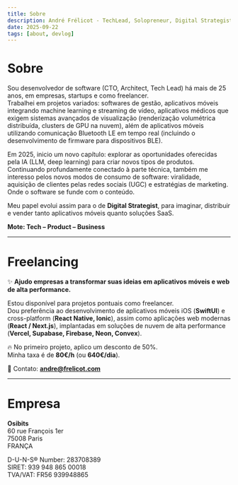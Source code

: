 ```yaml
---
title: Sobre
description: André Frélicot - TechLead, Solopreneur, Digital Strategist. Tech - Product - Business.
date: 2025-09-22
tags: [about, devlog]
---
```


<ThreeCube />

# Sobre  

Sou desenvolvedor de software (CTO, Architect, Tech Lead) há mais de 25 anos, em empresas, startups e como freelancer.  
Trabalhei em projetos variados: softwares de gestão, aplicativos móveis integrando machine learning e streaming de vídeo, aplicativos médicos que exigem sistemas avançados de visualização (renderização volumétrica distribuída, clusters de GPU na nuvem), além de aplicativos móveis utilizando comunicação Bluetooth LE em tempo real (incluindo o desenvolvimento de firmware para dispositivos BLE).  

Em 2025, inicio um novo capítulo: explorar as oportunidades oferecidas pela IA (LLM, deep learning) para criar novos tipos de produtos. Continuando profundamente conectado à parte técnica, também me interesso pelos novos modos de consumo de software: viralidade, aquisição de clientes pelas redes sociais (UGC) e estratégias de marketing. Onde o software se funde com o conteúdo.  

Meu papel evolui assim para o de **Digital Strategist**, para imaginar, distribuir e vender tanto aplicativos móveis quanto soluções SaaS.  

**Mote: Tech – Product – Business**  

---

# Freelancing  

✨ **Ajudo empresas a transformar suas ideias em aplicativos móveis e web de alta performance.**  

Estou disponível para projetos pontuais como freelancer.  
Dou preferência ao desenvolvimento de aplicativos móveis iOS (**SwiftUI**) e cross-platform (**React Native, Ionic**), assim como aplicações web modernas (**React / Next.js**), implantadas em soluções de nuvem de alta performance (**Vercel, Supabase, Firebase, Neon, Convex**).  

🔥 No primeiro projeto, aplico um desconto de 50%.  
Minha taxa é de **80€/h** (ou **640€/dia**).  

📩 Contato: **andre@frelicot.com**  

---

# Empresa  

**Osibits**  
60 rue François 1er  
75008 Paris  
FRANÇA  

D-U-N-S® Number: 283708389  
SIRET: 939 948 865 00018  
TVA/VAT: FR56 939948865  

